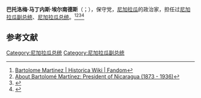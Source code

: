 '''巴托洛梅·马丁内斯·埃尔南德斯'''（{{lang-es|Bartolomé Martínez Hernández}}；{{bd|1873年|8月24日|1936年|1月30日|catidx=B}}），保守党，[[尼加拉瓜|尼加拉瓜]]的政治家，担任过[[尼加拉瓜副总统|尼加拉瓜副总统]]、[[尼加拉瓜总统|尼加拉瓜总统]]。<ref>[https://historica.fandom.com/wiki/Bartolome_Martinez Bartolome Martinez | Historica Wiki | Fandom]</ref><ref>[https://peoplepill.com/people/bartolome-martinez/ About Bartolomé Martínez: President of Nicaragua (1873 - 1936)]</ref><ref>{{Cite web |url=https://www.geni.com/people/Bartolom%C3%A9-Mart%C3%ADnez-Hernandez-Presidente-de-Nicaragua/6000000002059217949 |title=Bartolomé Martínez Hernandez, Presidente de Nicaragua - Geni |access-date=2020-12-21 |archive-date=2020-06-26 |archive-url=https://web.archive.org/web/20200626131154/https://www.geni.com/people/Bartolom%C3%A9-Mart%C3%ADnez-Hernandez-Presidente-de-Nicaragua/6000000002059217949 |dead-url=no }}</ref><ref>{{Cite web |url=https://www.ecured.cu/Bartolom%C3%A9_Mart%C3%ADnez_Hern%C3%A1ndez |title=Bartolomé Martínez Hernández - EcuRed |access-date=2020-12-21 |archive-date=2020-11-19 |archive-url=https://web.archive.org/web/20201119160728/https://www.ecured.cu/Bartolom%C3%A9_Mart%C3%ADnez_Hern%C3%A1ndez |dead-url=no }}</ref>

== 参考文献 ==
{{Reflist}}

[[Category:尼加拉瓜总统|Category:尼加拉瓜总统]]
[[Category:尼加拉瓜副总统|Category:尼加拉瓜副总统]]